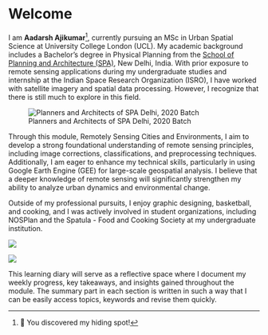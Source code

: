 # Welcome {.unnumbered}

I am **Aadarsh Ajikumar**^[🐰 You discovered my hiding spot!], currently pursuing an MSc in Urban Spatial Science at University College London (UCL). My academic background includes a Bachelor's degree in Physical Planning from the [School of Planning and Architecture (SPA)](https://spa.ac.in/), New Delhi, India. With prior exposure to remote sensing applications during my undergraduate studies and internship at the Indian Space Research Organization (ISRO), I have worked with satellite imagery and spatial data processing. However, I recognize that there is still much to explore in this field.

![Planners and Architects of SPA Delhi, 2020 Batch](Files/spa.jpg)

Through this module, Remotely Sensing Cities and Environments, I aim to develop a strong foundational understanding of remote sensing principles, including image corrections, classifications, and preprocessing techniques. Additionally, I am eager to enhance my technical skills, particularly in using Google Earth Engine (GEE) for large-scale geospatial analysis. I believe that a deeper knowledge of remote sensing will significantly strengthen my ability to analyze urban dynamics and environmental change.

Outside of my professional pursuits, I enjoy graphic designing, basketball, and cooking, and I was actively involved in student organizations, including NOSPlan and the Spatula - Food and Cooking Society at my undergraduate institution.

![](Files/hb1.png)

![](Files/hb2.png)

This learning diary will serve as a reflective space where I document my weekly progress, key takeaways, and insights gained throughout the module. The summary part in each section is written in such a way that I can be easily access topics, keywords and revise them quickly. 
